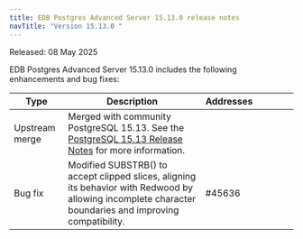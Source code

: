 ```yaml
---
title: EDB Postgres Advanced Server 15.13.0 release notes
navTitle: "Version 15.13.0 "
---
```


Released: 08 May 2025

EDB Postgres Advanced Server 15.13.0  includes the following enhancements and bug fixes:

| Type           | Description                                                                                                                                              | Addresses&nbsp;&nbsp;&nbsp;&nbsp;&nbsp;&nbsp;&nbsp;&nbsp;&nbsp;&nbsp;&nbsp;&nbsp;&nbsp;&nbsp;&nbsp; |
|----------------|----------------------------------------------------------------------------------------------------------------------------------------------------------|-----------------------------------------------------------------------------------------------------|
| Upstream merge | Merged with community PostgreSQL 15.13. See the [PostgreSQL 15.13 Release Notes](https://www.postgresql.org/docs/release/15.13/) for more information.   |                                                                                                     |
| Bug&nbsp;fix   | Modified SUBSTRB() to accept clipped slices, aligning its behavior with Redwood by allowing incomplete character boundaries and improving compatibility. | #45636                                                                                              |